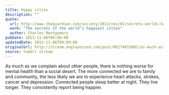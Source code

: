 ```yaml
---
title: Happy cities
description: ""
quote:
  url: http://www.theguardian.com/society/2013/nov/01/secrets-worlds-happiest-cities-commute-property-prices
  work: "The secrets of the world’s happiest cities"
  author: Charles Montgomery
pubDate: 2013-11-06T09:09:00
updatedDate: 2013-11-06T09:09:00
originalUrl: http://stream.anglepoised.com/post/66174015601/as-much-as-we-complain-about-other-people-there
source: tumblr stream
---
```


As much as we complain about other people, there is nothing worse for mental health than a social desert. The more connected we are to family and community, the less likely we are to experience heart attacks, strokes, cancer and depression. Connected people sleep better at night. They live longer. They consistently report being happier.
